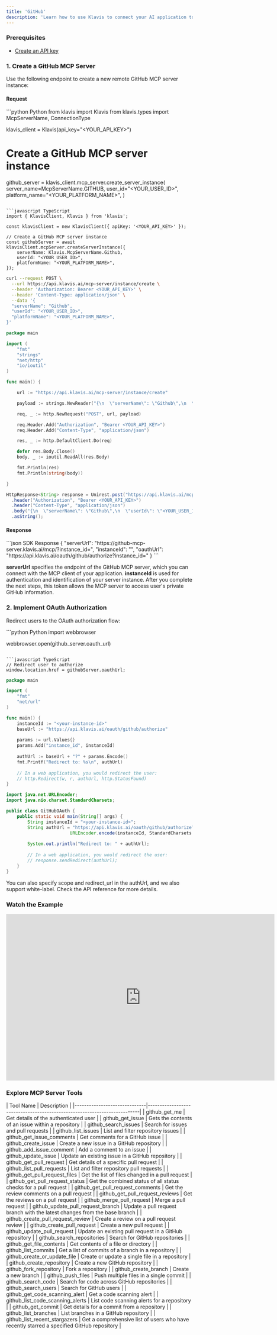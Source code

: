 ```yaml
---
title: 'GitHub'
description: 'Learn how to use Klavis to connect your AI application to GitHub MCP Server'
---
```




### Prerequisites

- [Create an API key](https://www.klavis.ai/home/api-keys)

### 1. Create a GitHub MCP Server

Use the following endpoint to create a new remote GitHub MCP server instance:

#### Request
<CodeGroup>
```python Python
from klavis import Klavis
from klavis.types import McpServerName, ConnectionType

klavis_client = Klavis(api_key="<YOUR_API_KEY>")

# Create a GitHub MCP server instance
github_server = klavis_client.mcp_server.create_server_instance(
    server_name=McpServerName.GITHUB,
    user_id="<YOUR_USER_ID>",
    platform_name="<YOUR_PLATFORM_NAME>",
)
```

```javascript TypeScript
import { KlavisClient, Klavis } from 'klavis';

const klavisClient = new KlavisClient({ apiKey: '<YOUR_API_KEY>' });

// Create a GitHub MCP server instance
const githubServer = await klavisClient.mcpServer.createServerInstance({
    serverName: Klavis.McpServerName.Github,
    userId: "<YOUR_USER_ID>",
    platformName: "<YOUR_PLATFORM_NAME>",
});
```

```bash cURL
curl --request POST \
  --url https://api.klavis.ai/mcp-server/instance/create \
  --header 'Authorization: Bearer <YOUR_API_KEY>' \
  --header 'Content-Type: application/json' \
  --data '{
  "serverName": "Github",
  "userId": "<YOUR_USER_ID>",
  "platformName": "<YOUR_PLATFORM_NAME>",
}'
```



```go Go
package main

import (
	"fmt"
	"strings"
	"net/http"
	"io/ioutil"
)

func main() {

	url := "https://api.klavis.ai/mcp-server/instance/create"

	payload := strings.NewReader("{\n  \"serverName\": \"Github\",\n  \"userId\": \"<YOUR_USER_ID>\",\n  \"platformName\": \"<YOUR_PLATFORM_NAME>\",\n}")

	req, _ := http.NewRequest("POST", url, payload)

	req.Header.Add("Authorization", "Bearer <YOUR_API_KEY>")
	req.Header.Add("Content-Type", "application/json")

	res, _ := http.DefaultClient.Do(req)

	defer res.Body.Close()
	body, _ := ioutil.ReadAll(res.Body)

	fmt.Println(res)
	fmt.Println(string(body))

}
```

```java Java
HttpResponse<String> response = Unirest.post("https://api.klavis.ai/mcp-server/instance/create")
  .header("Authorization", "Bearer <YOUR_API_KEY>")
  .header("Content-Type", "application/json")
  .body("{\n  \"serverName\": \"Github\",\n  \"userId\": \"<YOUR_USER_ID>\",\n  \"platformName\": \"<YOUR_PLATFORM_NAME>\",\n}")
  .asString();
```
</CodeGroup>

#### Response
<CodeGroup>
```json SDK Response
{
  "serverUrl": "https://github-mcp-server.klavis.ai/mcp/?instance_id=<instance-id>",
  "instanceId": "<instance-id>",
  "oauthUrl": "https://api.klavis.ai/oauth/github/authorize?instance_id=<instance-id>"
}
```
</CodeGroup>


<Check> **serverUrl** specifies the endpoint of the GitHub MCP server, which you can connect with the MCP client of your application.</Check>
<Note> **instanceId** is used for authentication and identification of your server instance. After you complete the next steps, this token allows the MCP server to access user's private GitHub information.</Note>


### 2. Implement OAuth Authorization

Redirect users to the OAuth authorization flow:

<CodeGroup>
```python Python
import webbrowser

webbrowser.open(github_server.oauth_url)
```

```javascript TypeScript
// Redirect user to authorize
window.location.href = githubServer.oauthUrl;
```



```go Go
package main

import (
    "fmt"
    "net/url"
)

func main() {
    instanceId := "<your-instance-id>"
    baseUrl := "https://api.klavis.ai/oauth/github/authorize"
    
    params := url.Values{}
    params.Add("instance_id", instanceId)
    
    authUrl := baseUrl + "?" + params.Encode()
    fmt.Printf("Redirect to: %s\n", authUrl)
    
    // In a web application, you would redirect the user:
    // http.Redirect(w, r, authUrl, http.StatusFound)
}
```

```java Java
import java.net.URLEncoder;
import java.nio.charset.StandardCharsets;

public class GitHubOAuth {
    public static void main(String[] args) {
        String instanceId = "<your-instance-id>";
        String authUrl = "https://api.klavis.ai/oauth/github/authorize?instance_id=" + 
                        URLEncoder.encode(instanceId, StandardCharsets.UTF_8);
        
        System.out.println("Redirect to: " + authUrl);
        
        // In a web application, you would redirect the user:
        // response.sendRedirect(authUrl);
    }
}
```


</CodeGroup>

<Tip>
You can also specify scope and redirect_url in the authUrl, and we also support white-label. Check the API reference for more details.
</Tip>

### Watch the Example
<iframe
  width="725"
  height="450"
  src="https://www.youtube.com/embed/K7NnYbEhmyM"
  title="YouTube video player"
  frameBorder="0"
  allow="accelerometer; autoplay; clipboard-write; encrypted-media; gyroscope; picture-in-picture; web-share"
  allowFullScreen
></iframe>

### Explore MCP Server Tools

<Accordion title="Tools Information">
| Tool Name                    | Description                                                              |
|------------------------------|--------------------------------------------------------------------------|
| github_get_me                       | Get details of the authenticated user                                    |
| github_get_issue                    | Gets the contents of an issue within a repository                        |
| github_search_issues                | Search for issues and pull requests                                      |
| github_list_issues                  | List and filter repository issues                                        |
| github_get_issue_comments           | Get comments for a GitHub issue                                          |
| github_create_issue                 | Create a new issue in a GitHub repository                                |
| github_add_issue_comment            | Add a comment to an issue                                                |
| github_update_issue                 | Update an existing issue in a GitHub repository                          |
| github_get_pull_request             | Get details of a specific pull request                                   |
| github_list_pull_requests           | List and filter repository pull requests                                 |
| github_get_pull_request_files       | Get the list of files changed in a pull request                          |
| github_get_pull_request_status      | Get the combined status of all status checks for a pull request          |
| github_get_pull_request_comments    | Get the review comments on a pull request                                |
| github_get_pull_request_reviews     | Get the reviews on a pull request                                        |
| github_merge_pull_request           | Merge a pull request                                                     |
| github_update_pull_request_branch   | Update a pull request branch with the latest changes from the base branch |
| github_create_pull_request_review   | Create a review on a pull request review                                 |
| github_create_pull_request          | Create a new pull request                                                |
| github_update_pull_request          | Update an existing pull request in a GitHub repository                    |
| github_search_repositories          | Search for GitHub repositories                                           |
| github_get_file_contents            | Get contents of a file or directory                                      |
| github_list_commits                 | Get a list of commits of a branch in a repository                        |
| github_create_or_update_file        | Create or update a single file in a repository                           |
| github_create_repository            | Create a new GitHub repository                                           |
| github_fork_repository              | Fork a repository                                                        |
| github_create_branch                | Create a new branch                                                      |
| github_push_files                   | Push multiple files in a single commit                                   |
| github_search_code                  | Search for code across GitHub repositories                               |
| github_search_users                 | Search for GitHub users                                                  |
| github_get_code_scanning_alert      | Get a code scanning alert                                               |
| github_list_code_scanning_alerts    | List code scanning alerts for a repository                               |
| github_get_commit                   | Get details for a commit from a repository                               |
| github_list_branches                | List branches in a GitHub repository                                     |
| github_list_recent_stargazers       | Get a comprehensive list of users who have recently starred a specified GitHub repository |
</Accordion>
